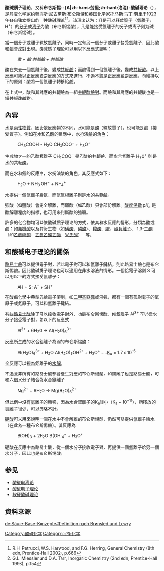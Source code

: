 {{NoteTA
| G1 = Chemistry|zh-cn:托马斯; zh-tw:湯馬斯; zh-hk:湯馬士
}}
{{酸鹼}}

'''酸碱质子理论'''，又稱'''布仑斯惕--{A|zh-hans:劳里;zh-hant:洛瑞}-酸碱理论'''（{{lang-en|Brønsted–Lowry acid–base theory}}），是[[丹麦|丹麦]][[化学家|化学家]][[约翰内斯·尼古劳斯·布仑斯惕|约翰内斯·尼古劳斯·布仑斯惕]]和[[英国|英国]]化学家[[马丁·劳里|托马斯·马丁·劳里]]于1923年各自独立提出的一种[[酸碱理论|酸碱理论]]<ref>R.H. Petrucci, W.S. Harwood, and F.G. Herring, General Chemistry (8th edn, Prentice-Hall 2002), p.666</ref><ref>G.L. Miessler and D.A. Tarr, Inorganic Chemistry (2nd edn, Prentice-Hall 1998), p.154</ref>。该理论认为：凡是可以释放[[質子|質子]]（[[氫離子|氫離子]]，H<sup>+</sup>）的[[分子|分子]]或[[离子|离子]]为酸（布仑斯惕酸），凡是能接受氫離子的分子或离子則为碱（布仑斯惕碱）。

當一個分子或離子釋放氫離子，同時一定有另一個分子或離子接受氫離子，因此酸和鹼會成對出現。酸碱质子理论可以用以下反應式說明：
:''酸 + 鹼 {{eqm}} 共軛鹼 + 共軛酸''
酸在失去一個氫離子後，變成[[共軛鹼|共軛鹼]]；而鹼得到一個氫離子後，變成[[共軛酸|共軛酸]]。以上反應可能以正反應或逆反應的方式來進行，不過不論是正反應或逆反應，均維持以下的原則：酸將一個氫離子轉移給鹼。

在上式中，酸和其對應的共軛鹼為一組[[共軛酸鹼對|共軛酸鹼對]]。而鹼和其對應的共軛酸也是一組共軛酸鹼對。
 
{{multiple image|left|
 | width = 100
 | footer = 约翰内斯·布仑斯惕（上）和馬丁·劳里（下）
 | image1 = Johannes Brønsted.jpg
 | image2 =Thomas Martin Lowry2.jpg
 }}

== 內容 ==

水是[[兩性_(化學)|兩性物質]]，因此依反應物的不同，水可能是酸（釋放質子），也可能是鹼（接受質子）。例如在水和[[乙酸|乙酸]]的反應中，水扮演[[鹼|鹼]]的角色：
:CH<sub>3</sub>COOH + H<sub>2</sub>O {{eqm}} CH<sub>3</sub>COO<sup>−</sup> + H<sub>3</sub>O<sup>+</sup>
生成物之一的[[乙酸根|乙酸根]]離子 CH<sub>3</sub>COO<sup>−</sup> 是乙酸的共軛鹼，而[[水合氫離子|水合氫離子]] H<sub>3</sub>O<sup>+</sup> 則是水的共軛酸。

而在水和氨的反應中，水扮演酸的角色，其反應式如下：
:H<sub>2</sub>O + NH<sub>3</sub> {{eqm}} OH<sup>−</sup> + NH<sub>4</sub><sup>+</sup>
水提供一個氫離子給氨，而[[氫氧根|氫氧根]]離子則是水的共軛鹼。

強酸（如鹽酸）會完全解離，而弱酸（如乙酸）只會部份解離。[[酸度係數|酸度係數]] p''K''<sub>a</sub> 是酸解離程度的指標，也可用來判斷酸的強弱。

許多的化合物均可以依酸碱质子理论的方式，依其和水反應的情形，分類為酸或鹼：如[[無機酸|無機酸]]以及其衍生物（如[[磺酸|磺酸]]、[[磷酸|磷酸]]）、[[羧酸|羧酸]]、[[胺|胺]]、[[碳負離子|碳負離子]]、 1,3-[[二酮|二酮]]（如[[乙醯丙酮|乙醯丙酮]]、[[乙醯乙酸乙酯|乙醯乙酸乙酯]]、[[米氏酸|米氏酸]]）...等。

== 和酸碱电子理论的關係 ==

[[路易士鹼|路易士鹼]]可以提供電子對，若此電子對可以和氫離子鍵結，則此路易士鹼也是布仑斯惕鹼。因此酸碱质子理论也可以適用在非水溶液的情形。一個給電子溶劑 S 可以用以下的方式接受氫離子：
:AH + S: {{eqm}} A<sup>−</sup> + SH<sup>+</sup>
在酸鹼化學中典型的給電子溶劑，如[[二甲基亞碸|二甲基亞碸]]或液氨，都有一個有孤對電子的氧原子或氮原子，可以和氫離子鍵結。

有些[[路易士酸|路易士酸]]除了可以接收電子對外，也是布仑斯惕酸。如鋁離子 Al<sup>3+</sup> 可以從水分子接受電子對，如以下的反應式
:Al<sup>3+</sup> + 6H<sub>2</sub>O → Al(H<sub>2</sub>O)<sub>6</sub><sup>3+</sup>

反應所生成的水合鋁離子為弱的布仑斯惕酸：
:Al(H<sub>2</sub>O)<sub>6</sub><sup>3+</sup> + H<sub>2</sub>O {{eqm}} Al(H<sub>2</sub>O)<sub>5</sub>OH<sup>2+</sup> + H<sub>3</sub>O<sup>+</sup> .....[[酸度係數|K<sub>a</sub>]] = 1.7 x 10<sup>-5</sup>
全反應可以視為鋁離子的[[水解|水解]]。

不過並非所有的路易士酸都會產生對應的布仑斯惕酸，如鎂離子也是路易士酸，可和六個水分子結合為水合鎂離子
:Mg<sup>2+</sup> + 6H<sub>2</sub>O → Mg(H<sub>2</sub>O)<sub>6</sub><sup>2+</sup>
但此例中沒有氫離子的轉移，因為水合鎂離子的K<sub>a</sub>很小（K<sub>a</sub> ~ 10<sup>−11</sup>），所釋放的氫離子很少，可以忽略不計。 

[[硼酸|硼酸]]可以用來說明一個在水中不會解離的布仑斯惕酸，仍然可以提供氫離子給水（在此為一種布仑斯惕鹼）。其反應為
:B(OH)<sub>3</sub> + 2H<sub>2</sub>O {{eqm}} B(OH)<sub>4</sub><sup>−</sup> + H<sub>3</sub>O<sup>+</sup>

硼酸在反應中為路易士酸，從一個水分子接收電子對，再提供一個氫離子給另一個水分子，因此也是布仑斯惕酸。

== 参见 ==
* [[酸碱电离论|酸碱电离论]]
* [[酸碱电子理论|酸碱电子理论]]
* [[软硬酸碱理论|软硬酸碱理论]]

== 資料來源 ==
{{reflist}}

{{TranslatedFromWikipedia|en|Brønsted–Lowry acid-base theory}}

[[Category:酸碱化学|Category:酸碱化学]]
[[Category:平衡化学|Category:平衡化学]]

[[de:Säure-Base-Konzepte#Definition_nach_Brønsted_und_Lowry|de:Säure-Base-Konzepte#Definition nach Brønsted und Lowry]]
